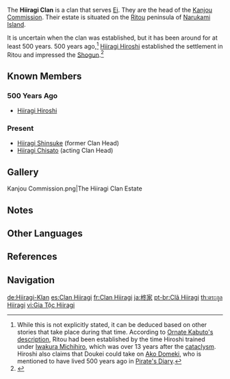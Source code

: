 {{Terminology Infobox
|image        = Emblem Hiiragi Clan.png
|type         = Families
|type2        = Inazuma Clans
}}
The '''Hiiragi Clan'''{{Lang|ja=柊家|ja_rm=Hiiragi-ke}} is a clan that serves [[Ei]]. They are the head of the [[Kanjou Commission]]. Their estate is situated on the [[Ritou]] peninsula of [[Narukami Island]].

It is uncertain when the clan was established, but it has been around for at least 500 years. 500 years ago,<ref group="Note">While this is not explicitly stated, it can be deduced based on other stories that take place during that time. According to [[Emblem of Severed Fate#Ornate Kabuto|Ornate Kabuto's description]], Ritou had been established by the time Hiroshi trained under [[Iwakura Michihiro]], which was over 13 years after the [[cataclysm]]. Hiroshi also claims that Doukei could take on [[Ako Domeki]], who is mentioned to have lived 500 years ago in [[Pirate's Diary]].</ref> [[Hiiragi Hiroshi]] established the settlement in Ritou and impressed the [[Ei|Shogun]].<ref>{{Ref/VP|Ritou, Narukami Island}}</ref>

==Known Members==
===500 Years Ago===
*[[Hiiragi Hiroshi]]

===Present===
*[[Hiiragi Shinsuke]] (former Clan Head)
*[[Hiiragi Chisato]] (acting Clan Head)

==Gallery==
<gallery>
Kanjou Commission.png|The Hiiragi Clan Estate
</gallery>

==Notes==
{{Reflist|note=1}}

==Other Languages==
{{Other Languages
|default_hidden = 1
|en      = Hiiragi Clan
|zhs     = 柊家
|zhs_rm  = Zhōng-jiā
|ja      = 柊家
|ja_rm   = Hiiragi-ke
|ko      = 히이라기 {{tt|가문|家門}}
|ru      = Клан Хийраги
|th      = ตระกูล Hiiragi
|th_rm   = Tra-kun Hiiragi
|th_tl   = Hiiragi Clan
|de      = Familie Hiiragi
|de_tl   = Family Hiiragi
|tr      = Hiiragi Klanı
|tr_tl   = Hiiragi Clan
|it      = Clan Hiiragi
}}

==References==
{{Reflist}}

==Navigation==
{{Faction Navbox}}

[[de:Hiiragi-Klan]]
[[es:Clan Hiiragi]]
[[fr:Clan Hiiragi]]
[[ja:柊家]]
[[pt-br:Clã Hiiragi]]
[[th:ตระกูล Hiiragi]]
[[vi:Gia Tộc Hiiragi]]